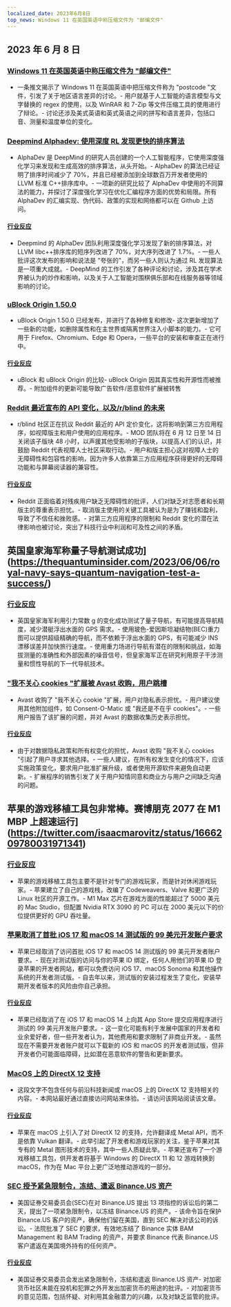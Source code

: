```yaml
---
localized_date: 2023年6月8日
top_news: Windows 11 在英国英语中称压缩文件为 "邮编文件"
---
```




## 2023 年 6 月 8 日

### [Windows 11 在英国英语中称压缩文件为 "邮编文件"](https://twitter.com/JymFox/status/1665799627377975300)

- 一条推文揭示了 Windows 11 在英国英语中把压缩文件称为 "postcode "文件，引发了关于地区语言差异的讨论。- 用户就基于人工智能的语言模型与文字替换的 regex 的使用，以及 WinRAR 和 7-Zip 等文件压缩工具的使用进行了辩论。- 讨论还涉及美式英语和英式英语之间的拼写和语言差异，包括口音、测量和温度单位的变化。

### [Deepmind Alphadev: 使用深度 RL 发现更快的排序算法](https://www.nature.com/articles/s41586-023-06004-9)

- AlphaDev 是 DeepMind 的研究人员创建的一个人工智能程序，它使用深度强化学习来发现和生成高效的排序算法，从头开始。- AlphaDev 的算法已经证明了排序时间减少了 70%，并且已经被添加到全球数百万开发者使用的 LLVM 标准 C++排序库中。- 一项新的研究比较了 AlphaDev 中使用的不同算法的能力，并探讨了深度强化学习在优化汇编程序方面的优势和局限。所有 AlphaDev 的汇编实现、伪代码、政策的实现和网络都可以在 Github 上访问。

#### [行业反应](http://news.ycombinator.com/item?id=36228125)

- Deepmind 的 AlphaDev 团队利用深度强化学习发现了新的排序算法，对 LLVM libc++排序库的短序列改进了 70%，对大序列改进了 1.7%。- 一些人批评这次发布的影响和说法是 "夸张的"，而另一些人则认为通过 RL 发现算法是一项重大成就。- DeepMind 的工作引发了各种评论和讨论，涉及其在学术界被认为的炒作和影响，以及关于人工智能对围棋俱乐部和在线服务器等领域影响的讨论。

### [uBlock Origin 1.50.0](https://github.com/gorhill/uBlock/releases/tag/1.50.0)

- uBlock Origin 1.50.0 已经发布，并进行了各种修复和修改- 这次更新增加了一些新的功能，如删除属性和在主世界或隔离世界注入小脚本的能力。- 它可用于 Firefox、Chromium、Edge 和 Opera，一些平台的安装和审查正在进行中。

#### [行业反应](http://news.ycombinator.com/item?id=36227411)

- uBlock 和 uBlock Origin 的比较- uBlock Origin 因其真实性和开源性而被推荐。- 附加组件的更新可能导致广告软件/恶意软件扩展被转售

### [Reddit 最近宣布的 API 变化，以及/r/blind 的未来](https://old.reddit.com/r/Blind/comments/13zr8h2/reddits_recently_announced_api_changes_and_the/)

- r/blind 社区正在抗议 Reddit 最近的 API 定价变化，这将影响到第三方应用程序，如视障版主和用户使用的应用程序。- MOD 团队将在 6 月 12 日至 14 日关闭该子版块 48 小时，以声援其他受影响的子版块，以提高人们的认识，并鼓励 Reddit 代表视障人士社区采取行动。- 用户和版主担心这对视障人士的无障碍性和包容性的影响，因为许多人依靠第三方应用程序获得更好的无障碍功能和与屏幕阅读器的兼容性。

#### [行业反应](http://news.ycombinator.com/item?id=36231016)

- Reddit 正面临着对残疾用户缺乏无障碍性的批评，人们对缺乏对志愿者和长期版主的尊重表示担忧。- 取消版主使用的关键工具被认为是为了赚钱和盈利，导致了不信任和挫败感。- 对第三方应用程序的限制和 Reddit 变化的潜在法律影响也被讨论，突出了科技行业中利润和可及性之间的矛盾。

## 英国皇家海军称量子导航测试成功](https://thequantuminsider.com/2023/06/06/royal-navy-says-quantum-navigation-test-a-success/)

### [行业反应](http://news.ycombinator.com/item?id=36222625)

- 英国皇家海军利用引力常数 g 的变化成功测试了量子导航，有可能提高导航精度，减少潜艇浮出水面的 GPS 需求。- 使用玻色-爱因斯坦凝结物(BEC)重力图可以提供超级精确的导航，而不依赖于浮出水面的 GPS，有可能减少 INS 漂移误差并加快旅行速度。- 使用重力场进行导航有潜在的限制和挑战，如海拔测量的准确性和外部因素的噪音信号，但皇家海军正在研究利用原子干涉测量和惯性导航的下一代导航技术。

### ["我不关心 cookies "扩展被 Avast 收购，用户跳槽](https://addons.mozilla.org/en-US/firefox/addon/i-dont-care-about-cookies/reviews/?score=1&utm_content=addons-manager-reviews-link&utm_medium=firefox-browser&utm_source=firefox-browser)

- Avast 收购了 "我不关心 cookie "扩展，用户对隐私表示担忧。- 用户建议使用其他附加组件，如 Consent-O-Matic 或 "我还是不在乎 cookies"。- 一些用户报告了该扩展的问题，并对 Avast 的数据收集历史表示担忧。

#### [行业反应](http://news.ycombinator.com/item?id=36233068)

- 由于对数据隐私政策和所有权变化的担忧，Avast 收购 "我不关心 cookies "引起了用户寻求其他选择。- 一些人建议，在所有权发生变化的情况下，应该实施政策变化，要求用户批准扩展升级，或者使用开源软件来避免自动更新。- 扩展程序的销售引发了关于用户知情同意和商业方与用户之间缺乏沟通的问题。

## 苹果的游戏移植工具包非常棒。赛博朋克 2077 在 M1 MBP 上超速运行](https://twitter.com/isaacmarovitz/status/1666209780031971341)

### [行业反应](http://news.ycombinator.com/item?id=36223927)

- 苹果的游戏移植工具包主要不是针对专门的游戏玩家，而是针对休闲游戏玩家。- 苹果建立了自己的游戏栈，改编了 Codeweavers、Valve 和更广泛的 Linux 社区的开源工作。- M1 Max 芯片在游戏方面的性能超过了 5000 美元的 Mac Studio，但配置 Nvidia RTX 3090 的 PC 可以在 2000 美元以下的价位提供更好的 GPU 吞吐量。

### [苹果取消了首批 iOS 17 和 macOS 14 测试版的 99 美元开发账户要求](https://arstechnica.com/gadgets/2023/06/how-to-install-ios-17-and-macos-14-developer-betas-now-that-anyone-can-do-it/)

- 苹果已经取消了访问首批 iOS 17 和 macOS 14 测试版的 99 美元开发者账户要求。- 现在对测试版的访问与你的苹果 ID 绑定，任何人用他们的苹果 ID 登录苹果的开发者网站，都可以免费访问 iOS 17、macOS Sonoma 和其他操作系统的开发者测试版。- 自去年以来，测试版的安装过程发生了变化，安装早期开发者版本的风险由你自己承担。

#### [行业反应](http://news.ycombinator.com/item?id=36230839)

- 苹果已经取消了在 iOS 17 和 macOS 14 上向其 App Store 提交应用程序进行测试的 99 美元开发账户要求。- 这一变化可能有利于发展中国家的开发者和业余爱好者，但一些开发者认为，其他费用和要求限制了非商业开发。- 虽然现在不需要开发者账户就可以下载新的 iOS 和 macOS 的开发者测试版，但非开发者仍可能面临障碍，比如潜在恶意软件的警告和更新要求。

### [MacOS 上的 DirectX 12 支持](https://twitter.com/andytizer/status/1666131239575728130)

- 这段文字不包含任何与前沿科技新闻或 macOS 上的 DirectX 12 支持相关的内容。- 本网站最好通过直接访问网站来体验。- 请访问该网站阅读该文章。

#### [行业反应](http://news.ycombinator.com/item?id=36222266)

- 苹果在 macOS 上引入了对 DirectX 12 的支持，允许翻译成 Metal API，而不是依靠 Vulkan 翻译。- 此举引起了开发者和游戏玩家的关注，鉴于苹果对其专有的 Metal 图形技术的支持，其中一些人质疑此举。- 苹果还宣布了一个游戏移植工具包，供开发者将基于 Windows 的 DirectX 11 和 12 游戏转换到 macOS，作为在 Mac 平台上更广泛地推动游戏的一部分。

### [SEC 授予紧急限制令，冻结、遣返 Binance.US 资产](https://www.kitco.com/news/2023-06-07/SEC-granted-emergency-restraining-order-to-freeze-repatriate-Binance-US-assets.html)

- 美国证券交易委员会(SEC)在对 Binance.US 提出 13 项指控的诉讼后的第二天，提出了一项紧急限制令，以冻结 Binance.US 的资产。- 该命令旨在保护 Binance.US 客户的资产，确保他们留在美国，直到 SEC 解决对该公司的诉讼。- 法院批准了 SEC 的要求，有效地冻结了 Binance 实体 BAM Management 和 BAM Trading 的资产，并要求 Binance 代表 Binance.US 客户遣返在美国境外持有的任何资产。

#### [行业反应](http://news.ycombinator.com/item?id=36235143)

- 美国证券交易委员会发出紧急限制令，冻结和遣返 Binance.US 资产- 对加密货币社区未能在投机和犯罪之外开发出加密货币的用途的批评。- 对加密货币的意见范围，包括怀疑、对利用其金融潜力的兴趣，以及对缺乏监管的批评。


